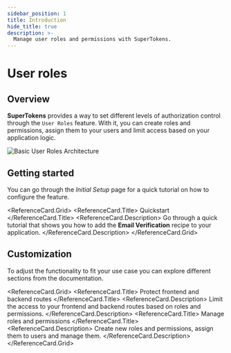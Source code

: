 ```yaml
---
sidebar_position: 1
title: Introduction
hide_title: true
description: >-
  Manage user roles and permissions with SuperTokens.
---
```



# User roles

## Overview

**SuperTokens** provides a way to set different levels of authorization control through the `User Roles` feature.
With it, you can create roles and permissions, assign them to your users and limit access based on your application logic.

<img alt="Basic User Roles Architecture" src="/img/userroles/user-roles-intro.png" />

## Getting started

You can go through the *Initial Setup* page for a quick tutorial on how to configure the feature. 

<ReferenceCard.Grid>
  <ReferenceCard href="/docs/additional-verification/user-roles/initial-setup">
    <ReferenceCard.Title>
      Quickstart 
    </ReferenceCard.Title>
    <ReferenceCard.Description>
      Go through a quick tutorial that shows you how to add the **Email Verification** recipe to your application.
    </ReferenceCard.Description>
  </ReferenceCard>
</ReferenceCard.Grid>


## Customization 

To adjust the functionality to fit your use case you can explore different sections from the documentation. 

<ReferenceCard.Grid>
  <ReferenceCard href="/docs/additional-verification/user-roles/protecting-routes">
    <ReferenceCard.Title>
      Protect frontend and backend routes
    </ReferenceCard.Title>
    <ReferenceCard.Description>
      Limit the access to your frontend and backend routes based on roles and permissions.
    </ReferenceCard.Description>
  </ReferenceCard>
  <ReferenceCard href="/docs/additional-verification/user-roles/role-management-actions">
    <ReferenceCard.Title>
      Manage roles and permissions 
    </ReferenceCard.Title>
    <ReferenceCard.Description>
      Create new roles and permissions, assign them to users and manage them.
    </ReferenceCard.Description>
  </ReferenceCard>
</ReferenceCard.Grid>



